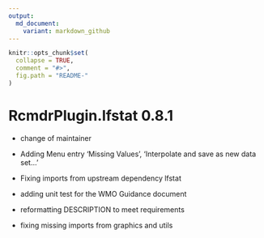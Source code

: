 ---
output:
  md_document:
    variant: markdown_github
---

<!-- NEWS.md is generated from NEWS.Rmd. Please edit that file -->

```{r, echo = FALSE}
knitr::opts_chunk$set(
  collapse = TRUE,
  comment = "#>",
  fig.path = "README-"
)
```

# RcmdrPlugin.lfstat 0.8.1

* change of maintainer

* Adding Menu entry 'Missing Values', 'Interpolate and save as new data set...'

* Fixing imports from upstream dependency lfstat

* adding unit test for the WMO Guidance document

* reformatting DESCRIPTION to meet requirements

* fixing missing imports from graphics and utils


